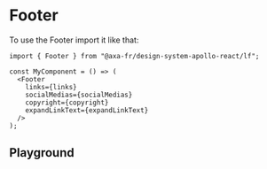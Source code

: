 
<Meta of={FooterStories} name="Footer" />

# Footer

To use the Footer import it like that:

```tsx
import { Footer } from "@axa-fr/design-system-apollo-react/lf";

const MyComponent = () => (
  <Footer
    links={links}
    socialMedias={socialMedias}
    copyright={copyright}
    expandLinkText={expandLinkText}
  />
);
```

## Playground

<Canvas of={FooterStories.Playground} />

<Controls of={FooterStories.Playground} />
